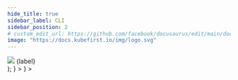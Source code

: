 ```yaml
---
hide_title: true
sidebar_label: CLI
sidebar_position: 2
# custom_edit_url: https://github.com/facebook/docusaurus/edit/main/docs/api-doc-markdown.md
image: "https://docs.kubefirst.io/img/logo.svg"
---
```



  <div className="git-tab">
    <img src={imgSrc} />
    <span>{label}</span>
  </div>
);

<Tabs groupId="git_provider" defaultValue="github" queryString>
  <TabItem
    attributes={{ className: styles.github }}
    value="github"
    label={<TabLabel imgSrc={config.GITHUB_LOGO_URL} label="GitHub" />}
  >
  <CommonGitHubPrerequisites />

  <CommonCloudPrerequisites />

  <GitHubClusterCreateCmd />

  <CommonTerminalOutput cloud="AWS"  minutes="25" handoffScreen={GitHubHandoffScreen} />

  <CommonRootCredentialsCmd />

  <CommonClusterConnectivity />

  </TabItem>
  <TabItem
    value="gitlab"
    attributes={{ className: styles.gitlab }}
    label={<TabLabel imgSrc={config.GITLAB_LOGO_URL} label="GitLab" />}
  >
  <CommonGitLabPrerequisites />

  <CommonCloudPrerequisites />

  <GitLabClusterCreateCmd />

  <CommonTerminalOutput cloud="AWS"  minutes="25" handoffScreen={GitLabHandoffScreen} />

  <CommonRootCredentialsCmd />

  <CommonClusterConnectivity />

  </TabItem>
</Tabs>
